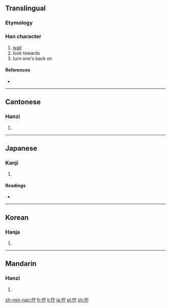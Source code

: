 {{also|伫|仃}}
==Translingual==

===Etymology===
{{Han compound|人|宁|c1=s|c2=p|t1=man|ls=psc}}

===Han character===
{{Han char|rn=9|rad=人|as=05|sn=7|four=2322<sub>1</sub>|canj=人十一弓 (OJMN)}}

# [[wait]]
# look towards
# turn one's back on

====References====
* {{Han ref|kx=0097.220|dkj=00496|dj=0206.110|hdz=10139.020|uh=4F47|ud=20295|bh=A6EE|bd=42734}}

----

==Cantonese==

===Hanzi===
{{yue-hanzi|jyut=|y=chyu5|sim=伫}}

# {{defn|lang=yue|sort=人05}}

----

==Japanese==

===Kanji===
{{ja-kanji|grade=|rs=人05}}

# {{defn|lang=ja|sort=人05}}

====Readings====
* {{ja-readings|on=[[ちょ]] (cho)|kun=[[たたずむ]] (tatazumu)}}

----

==Korean==

===Hanja===
{{ko-hanja|hangeul=저|rv=jeo|mr=chŏ}}

# {{defn|lang=ko|sort=人05}}

----

==Mandarin==

===Hanzi===
{{cmn-hanzi|sim=伫|pin=[[zhù]] ([[zhu4]])|wg=chu<sup>4</sup>}}

# {{defn|lang=cmn|sort=人05}}

[[zh-min-nan:佇]]
[[fr:佇]]
[[li:佇]]
[[ja:佇]]
[[pl:佇]]
[[zh:佇]]